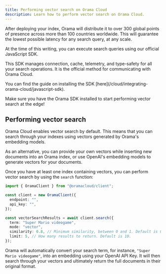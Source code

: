 ```yaml
---
title: Performing vector search on Orama Cloud
description: Learn how to perform vector search on Orama Cloud.
---
```


After deploying your index, Orama will distribute it to over 300 global points of presence across more than 100 countries worldwide. This will guarantee the lowest possible latency for any search query, at any scale.

At the time of this writing, you can execute search queries using our official JavaScript SDK.

This SDK manages connection, cache, telemetry, and type-safety for all your search operations. It is the official method for communicating with Orama Cloud.

<Aside type="tip" title='Installing the Orama SDK'>
You can find the guide on installing the SDK [here](/cloud/integrating-orama-cloud/javascript-sdk).
</Aside>

Make sure you have the Orama SDK installed to start performing vector search at the edge!

## Performing vector search

Orama Cloud enables vector search by default. This means that you can search through your indexes using vectors generated by Orama's embedding models.

As an alternative, you can provide your own vectors while inserting new documents into an Orama index, or use OpenAI's embedding models to generate vectors for your documents.

Once you have at least one index containing vectors, you can perform vector search by using the `search` function:

```ts
import { OramaClient } from "@oramacloud/client";

const client = new OramaClient({
  endpoint: "",
  api_key: "",
});

const vectorSearchResults = await client.search({
  term: "Super Mario videogame",
  mode: "vector",
  similarity: 0.8, // Minimum similarity, between 0 and 1. Default is 0.8 (80% similar).
  limit: 5, // How many results to return. Default is 10.
});
```

Orama will automatically convert your search term, for instance, `"Super Mario videogame"`, into an embedding using your OpenAI API Key. It will then search through your vectors and ultimately return the full documents in their original format.
